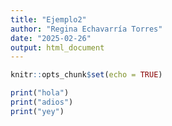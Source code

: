 ```yaml
---
title: "Ejemplo2"
author: "Regina Echavarría Torres"
date: "2025-02-26"
output: html_document
---
```


```r
knitr::opts_chunk$set(echo = TRUE)

print("hola")
print("adios")
print("yey")
```


